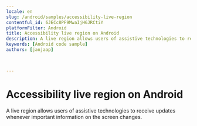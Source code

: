 ```yaml
---
locale: en
slug: /android/samples/accessibility-live-region
contentful_id: 6JECc8PF9MwaIjH6JRCtiY
platformFilter: Android
title: Accessibility live region on Android
description: A live region allows users of assistive technologies to receive updates whenever important information on the screen changes.
keywords: [Android code sample]
authors: [janjaap]


	
---
```


# Accessibility live region on Android

A live region allows users of assistive technologies to receive updates whenever important information on the screen changes.

<CodeSample id="accessibility-live-region" locale="en" platform="android"/>